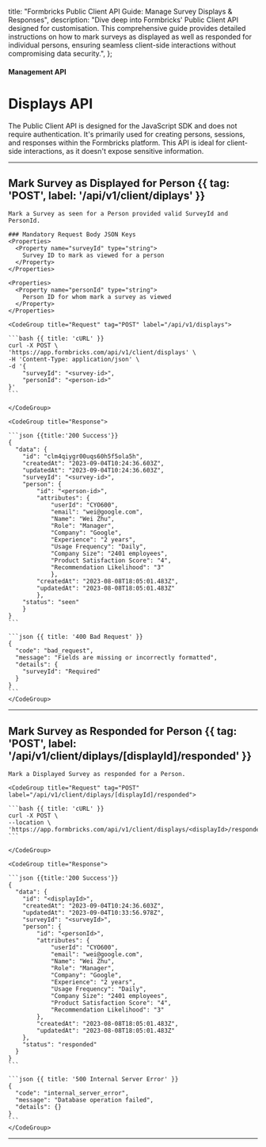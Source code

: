 
  title: "Formbricks Public Client API Guide: Manage Survey Displays & Responses",
  description:
    "Dive deep into Formbricks' Public Client API designed for customisation. This comprehensive guide provides detailed instructions on how to mark surveys as displayed as well as responded for individual persons, ensuring seamless client-side interactions without compromising data security.",
};

#### Management API

# Displays API

The Public Client API is designed for the JavaScript SDK and does not require authentication. It's primarily used for creating persons, sessions, and responses within the Formbricks platform. This API is ideal for client-side interactions, as it doesn't expose sensitive information.

---

## Mark Survey as Displayed for Person {{ tag: 'POST', label: '/api/v1/client/diplays' }}

<Row>
  <Col>

    Mark a Survey as seen for a Person provided valid SurveyId and PersonId.

    ### Mandatory Request Body JSON Keys
    <Properties>
      <Property name="surveyId" type="string">
        Survey ID to mark as viewed for a person
      </Property>
    </Properties>

    <Properties>
      <Property name="personId" type="string">
        Person ID for whom mark a survey as viewed
      </Property>
    </Properties>

  </Col>
  <Col sticky>

    <CodeGroup title="Request" tag="POST" label="/api/v1/displays">

    ```bash {{ title: 'cURL' }}
    curl -X POST \
    'https://app.formbricks.com/api/v1/client/displays' \
    -H 'Content-Type: application/json' \
    -d '{
        "surveyId": "<survey-id>",
        "personId": "<person-id>"
    }'
    ```

    </CodeGroup>

    <CodeGroup title="Response">

    ```json {{title:'200 Success'}}
    {
      "data": {
        "id": "clm4qiygr00uqs60h5f5ola5h",
        "createdAt": "2023-09-04T10:24:36.603Z",
        "updatedAt": "2023-09-04T10:24:36.603Z",
        "surveyId": "<survey-id>",
        "person": {
            "id": "<person-id>",
            "attributes": {
                "userId": "CYO600",
                "email": "wei@google.com",
                "Name": "Wei Zhu",
                "Role": "Manager",
                "Company": "Google",
                "Experience": "2 years",
                "Usage Frequency": "Daily",
                "Company Size": "2401 employees",
                "Product Satisfaction Score": "4",
                "Recommendation Likelihood": "3"
                },
            "createdAt": "2023-08-08T18:05:01.483Z",
            "updatedAt": "2023-08-08T18:05:01.483Z"
            },
        "status": "seen"
        }
    }
    ```

    ```json {{ title: '400 Bad Request' }}
    {
      "code": "bad_request",
      "message": "Fields are missing or incorrectly formatted",
      "details": {
        "surveyId": "Required"
      }
    }
    ```
    </CodeGroup>

  </Col>
</Row>

---

## Mark Survey as Responded for Person {{ tag: 'POST', label: '/api/v1/client/diplays/[displayId]/responded' }}

<Row>
  <Col>

    Mark a Displayed Survey as responded for a Person.

  </Col>
  <Col sticky>

    <CodeGroup title="Request" tag="POST" label="/api/v1/client/diplays/[displayId]/responded">

    ```bash {{ title: 'cURL' }}
    curl -X POST \
    --location \
    'https://app.formbricks.com/api/v1/client/displays/<displayId>/responded'
    ```

    </CodeGroup>

    <CodeGroup title="Response">

    ```json {{title:'200 Success'}}
    {
      "data": {
        "id": "<displayId>",
        "createdAt": "2023-09-04T10:24:36.603Z",
        "updatedAt": "2023-09-04T10:33:56.978Z",
        "surveyId": "<surveyId>",
        "person": {
            "id": "<personId>",
            "attributes": {
                "userId": "CYO600",
                "email": "wei@google.com",
                "Name": "Wei Zhu",
                "Role": "Manager",
                "Company": "Google",
                "Experience": "2 years",
                "Usage Frequency": "Daily",
                "Company Size": "2401 employees",
                "Product Satisfaction Score": "4",
                "Recommendation Likelihood": "3"
            },
            "createdAt": "2023-08-08T18:05:01.483Z",
            "updatedAt": "2023-08-08T18:05:01.483Z"
        },
        "status": "responded"
      }
    }
    ```

    ```json {{ title: '500 Internal Server Error' }}
    {
      "code": "internal_server_error",
      "message": "Database operation failed",
      "details": {}
    }
    ```
    </CodeGroup>

  </Col>
</Row>

---
